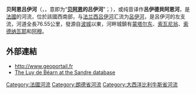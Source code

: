 {{noteTA
|G1=法国地名
|G2=单位
}}
{{Infobox river
| name                = 贝阿恩吕伊河
| native_name         = Luy de Béarn
| image               = AMOU (Landes) le Luy de Béarn.jpg
| image_size          = 
| image_caption       = 流经[[阿穆_(朗德省)|阿穆]]的阿恩河
| map                 = 
| map_caption         = 
| source1_location    = [[昂端|昂端]]
| source1_coordinates = {{coord|43|18|23|N|0|14|32|W}}
| source1_elevation   = 265米
| mouth_location      = [[卡斯泰勒萨拉赞|卡斯泰勒萨拉赞]]
| mouth_coordinates   = {{coord|43|37|56|N|0|46|14|W}}
| mouth_elevation     = 30米
| progression         = {{RLuy}}
| subdivision_type1   = [[世界政區索引|国家]]
| subdivision_name1   = {{FR}}
| length              = {{convert|76.55|km|mi|abbr=on}}
| discharge1_avg      = 
| basin_size          = 
}}
'''贝阿恩吕伊河'''（{{lang-fr|Luy de Béarn}}，{{IPA-fr|lɥi də beaʁn}}，意即为“'''[[贝阿恩|贝阿恩]]的吕伊河'''”；{{lang-oc|Lui de Bearn}}），或纯音译作'''呂伊德貝阿恩河'''，是[[法國|法國]]的河流，位於該國西南部，与[[法兰西吕伊河|法兰西吕伊河]]汇流为[[呂伊河|呂伊河]]，是呂伊河的左支流，河道全長76.55公里，發源自[[波城|波城]]以東，河畔城鎮有[[蒙塔尔东|蒙塔尔东]]、[[索瓦尼翁|索瓦尼翁]]、[[索德纳瓦耶|索德纳瓦耶]]和[[阿穆_(朗德省)|阿穆]]。

==外部連結==
*http://www.geoportail.fr{{Wayback|url=http://www.geoportail.fr/ |date=20101215171356 }}
*[http://sandre.eaufrance.fr/app/chainage/courdo/htm/Q33-0400.php?cg=Q33-0400 The Luy de Béarn at the Sandre database]

{{France-geo-stub}}
[[Category:法國河流|Category:法國河流]]
[[Category:朗德省河流|Category:朗德省河流]]
[[Category:大西洋比利牛斯省河流|Category:大西洋比利牛斯省河流]]